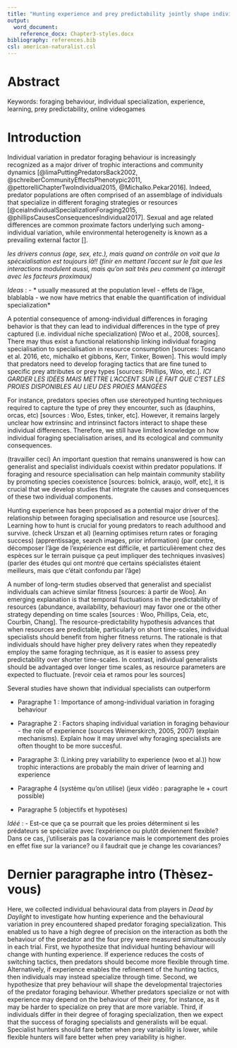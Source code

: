 ```yaml
---
title: "Hunting experience and prey predictability jointly shape individual foraging specialisation in a predator-prey videogame"
output: 
  word_document:
    reference_docx: Chapter3-styles.docx
bibliography: references.bib
csl: american-naturalist.csl
---
```



\newpage
# Abstract {.unnumbered}

Keywords: foraging behaviour, individual specialization, experience, learning, prey predictability, online videogames


\newpage
# Introduction {.unnumbered}

Individual variation in predator foraging behaviour is increasingly recognized as a major driver of trophic interactions and community dynamics [@limaPuttingPredatorsBack2002, @schreiberCommunityEffectsPhenotypic2011, @pettorelliChapterTwoIndividual2015, @Michalko.Pekar2016]. Indeed, predator populations are often comprised of an assemblage of individuals that specialize in different foraging strategies or resources [@ceiaIndividualSpecializationForaging2015, @phillipsCausesConsequencesIndividual2017]. Sexual and age related differences are common proximate factors underlying such among-individual variation, while environmental heterogeneity is known as a prevailing external factor [].


*les drivers connus (age, sex, etc.), mais quand on contrôle on voit que la spécxialisation est toujours là!!* *(finir en mettant l'accent sur le fait que les interactions modulent aussi, mais qu'on sait très peu comment ça interagit avec les facteurs proximaux)*

*Ideas* : 
- * usually measured at the population level*
- *effets de l'âge, blablabla*
- * we now have metrics that enable the quantification of individual specialization*

A potential consequence of among-individual differences in foraging behavior is that they can lead to individual differences in the type of prey captured (i.e. individual niche specialization) [Woo et al., 2008, sources]. There may thus exist a functional relationship linking individual foraging specialisation to specialisation in resource consumption [sources: Toscano et al. 2016, etc, michalko et gibbons, Kerr, Tinker, Bowen]. This would imply that predators need to develop foraging tactics that are fine tuned to specific prey attributes or prey types [sources: Phillips, Woo, etc.]. *ICI GARDER LES IDÉES MAIS METTRE L'ACCENT SUR LE FAIT QUE C'EST LES PROIES DISPONIBLES AU LIEU DES PROIES MANGÉES*

For instance, predators species often use stereotyped hunting techniques required to capture the type of prey they encounter, such as (dauphins, orcas, etc) [sources : Woo, Estes, tinker, etc]. However, it remains largely unclear how extrinsinc and intrinsinct factors interact to shape these individual differences. Therefore, we still have limited knowledge on how individual foraging specialisation arises, and its ecological and community consequences. 

(travailler ceci) An important question that remains unanswered is how can generalist and specialist individuals coexist within predator populations. If foraging and resource specialisation can help maintain community stability by promoting species coexistence [sources: bolnick, araujo, wolf, etc], it is crucial that we develop studies that integrate the causes and consequences of these two individual components.
 
Hunting experience has been proposed as a potential major driver of the relationship between foraging specialisation and resource use [sources]. Learning how to hunt is crucial for young predators to reach adulthood and survive. (check Urszan et al)
(learning optimises return rates or foraging success)
(apprentissage, search images, prior information)
(par contre, décomposer l'âge de l'expérience est difficile, et particulièrement chez des espèces sur le terrain puisque ça peut impliquer des techniques invasives)
(parler des études qui ont montré que certains spécialistes étaient meilleurs, mais que c'était confondu par l'âge)

A number of long-term studies observed that generalist and specialist individuals can achieve similar fitness [sources: à partir de Woo]. An emerging explanation is that temporal fluctuations in the predictability of resources (abundance, availability, behaviour) may favor one or the other strategy depending on time scales [sources : Woo, Phillips, Ceia, etc, Courbin, Chang]. The resource-predictability hypothesis advances that when resources are predictable, particularly on short time-scales, individual specialists should benefit from higher fitness returns. The rationale is that individuals should have higher prey delivery rates when they repeatedly employ the same foraging technique, as it is easier to assess prey predictability over shorter time-scales. In contrast, individual generalists should be advantaged over longer time scales, as resource parameters are expected to fluctuate. [revoir ceia et ramos pour les sources]


Several studies have shown that individual specialists can outperform

- Paragraphe 1 : Importance of among-individual variation in foraging behaviour

- Paragraphe 2 : Factors shaping individual variation in foraging behaviour - the role of experience
  (sources Weimerskirch, 2005, 2007) (explain mechanisms). Explain how it may unravel why foraging specialists are often thought to be more succesful.
  
- Paragraphe 3: (Linking prey variability to experience (woo et al.)) how trophic interactions are probably the main driver of learning and experience

- Paragraphe 4 (système qu'on utilise) (jeux vidéo : paragraphe le + court possible)

- Paragraphe 5 (objectifs et hypotèses)

*Idéé* :
- Est-ce que ça se pourrait que les proies déterminent si les prédateurs se spécialize avec l'expérience ou plutôt deviennent flexible? Dans ce cas, j'utiliserais pas la covariance mais le comportement des proies en effet fixe sur la variance? ou il faudrait que je change les covariances?


# Dernier paragraphe intro (Thèsez-vous)
Here, we collected individual behavioural data from players in *Dead by Daylight* to investigate how hunting experience and the behavioural variation in prey encountered shaped predator foraging specialization. This enabled us to have a high degree of precision on the interaction as both the behaviour of the predator and the four prey were measured simultaneously in each trial. First, we hypothesize that individual hunting behaviour will change with hunting experience. If experience reduces the costs of switching tactics, then predators should become more flexible through time. Alternatively, if experience enables the refinement of the hunting tactics, then individuals may instead specialize through time. Second, we hypothesize that prey behaviour will shape the developmental trajectories of the predator foraging behaviour. Whether predators specialize or not with experience may depend on the behaviour of their prey, for instance, as it may be harder to specialize on prey that are more variable. Third, if individuals differ in their degree of foraging specialization, then we expect that the success of foraging specialists and generalists will be equal. Specialist hunters should fare better when prey variability is lower, while flexible hunters will fare better when prey variability is higher.